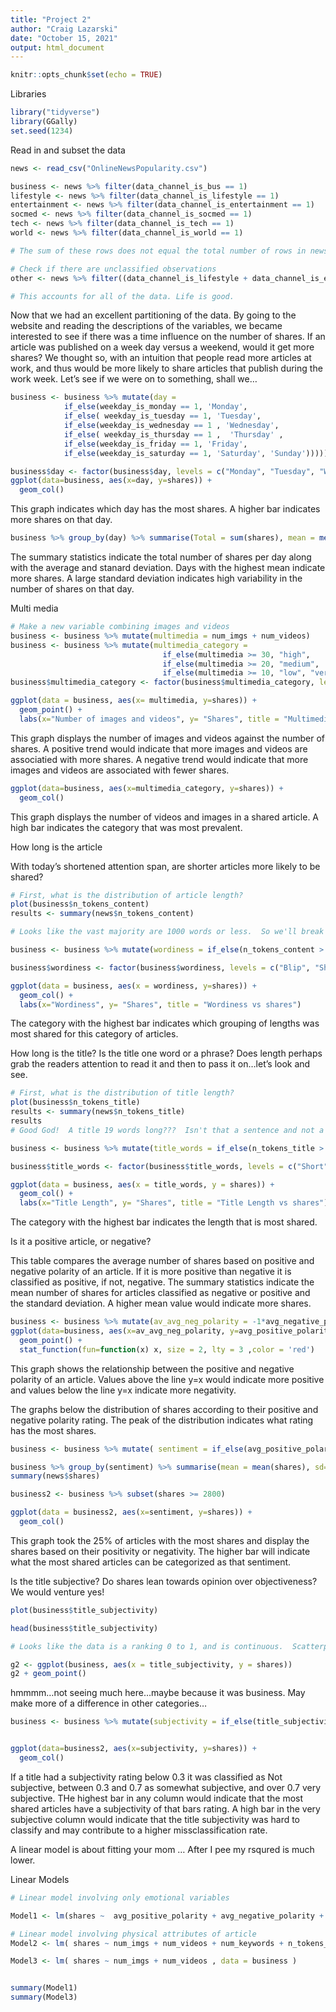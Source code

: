 ```yaml
---
title: "Project 2"
author: "Craig Lazarski"
date: "October 15, 2021"
output: html_document
---
```


```r
knitr::opts_chunk$set(echo = TRUE)
```

Libraries
```r
library("tidyverse")
library(GGally)
set.seed(1234)
```
Read in and subset the data
```r
news <- read_csv("OnlineNewsPopularity.csv")

business <- news %>% filter(data_channel_is_bus == 1)
lifestyle <- news %>% filter(data_channel_is_lifestyle == 1)
entertainment <- news %>% filter(data_channel_is_entertainment == 1)
socmed <- news %>% filter(data_channel_is_socmed == 1)
tech <- news %>% filter(data_channel_is_tech == 1)
world <- news %>% filter(data_channel_is_world == 1)

# The sum of these rows does not equal the total number of rows in news.

# Check if there are unclassified observations
other <- news %>% filter((data_channel_is_lifestyle + data_channel_is_entertainment + data_channel_is_lifestyle + data_channel_is_bus + data_channel_is_socmed + data_channel_is_tech + data_channel_is_world) == 0)

# This accounts for all of the data. Life is good.
```
  
  Now that we had an excellent partitioning of the data.  By going to the website and reading the descriptions of the variables, we became interested to see if there was a time influence on the number of shares.  If an article was published on a week day versus a weekend, would it get more shares?  We thought so, with an intuition that people read more articles at work, and thus would be more likely to share articles that publish during the work week.  Let's see if we were on to something, shall we...  
    
    
```r

business <- business %>% mutate(day = 
            if_else(weekday_is_monday == 1, 'Monday', 
            if_else( weekday_is_tuesday == 1, 'Tuesday',
            if_else(weekday_is_wednesday == 1 , 'Wednesday', 
            if_else( weekday_is_thursday == 1 ,  'Thursday' ,
            if_else(weekday_is_friday == 1, 'Friday',
            if_else(weekday_is_saturday == 1, 'Saturday', 'Sunday')))))))

business$day <- factor(business$day, levels = c("Monday", "Tuesday", "Wednesday", "Thursday", "Friday", "Saturday", "Sunday"))
ggplot(data=business, aes(x=day, y=shares)) +
  geom_col()

```    
This graph indicates which day has the most shares. A higher bar indicates more shares on that day.

```r
business %>% group_by(day) %>% summarise(Total = sum(shares), mean = mean(shares), sd = sd(shares))
```
The summary statistics indicate the total number of shares per day along with the average and stanard deviation. Days with the highest mean indicate more shares. A large standard deviation indicates high variability in the number of shares on that day.

Multi media

```R
# Make a new variable combining images and videos
business <- business %>% mutate(multimedia = num_imgs + num_videos)
business <- business %>% mutate(multimedia_category = 
                                  if_else(multimedia >= 30, "high",
                                  if_else(multimedia >= 20, "medium", 
                                  if_else(multimedia >= 10, "low", "very low"))))
business$multimedia_category <- factor(business$multimedia_category, levels = c("very low", "low", "medium", "high"))

ggplot(data = business, aes(x= multimedia, y=shares)) +
  geom_point() +
  labs(x="Number of images and videos", y= "Shares", title = "Multimedia vs shares")
```
This graph displays the number of images and videos against the number of shares. A positive trend would indicate that more images and videos are associatied with more shares. A negative trend would indicate that more images and videos are associated with fewer shares.

```r
ggplot(data=business, aes(x=multimedia_category, y=shares)) +
  geom_col()

```
This graph displays the number of videos and images in a shared article. A high bar indicates the category that was most prevalent. 

How long is the article

With today's shortened attention span, are shorter articles more likely to be shared?

```r
# First, what is the distribution of article length?
plot(business$n_tokens_content)
results <- summary(news$n_tokens_content)

# Looks like the vast majority are 1000 words or less.  So we'll break them into quantiles: Blip, Short, Medium, Epic

business <- business %>% mutate(wordiness = if_else(n_tokens_content > results[[5]], 'Epic', if_else(n_tokens_content >results[[3]], 'Medium', if_else(n_tokens_content > results[[2]], 'Short', 'Blip'))))

business$wordiness <- factor(business$wordiness, levels = c("Blip", "Short", "Medium", "Epic"))

ggplot(data = business, aes(x = wordiness, y=shares)) +
  geom_col() +
  labs(x="Wordiness", y= "Shares", title = "Wordiness vs shares")

```
The category with the highest bar indicates which grouping of lengths was most shared for this category of articles.


How long is the title?
Is the title one word or a phrase?  Does length perhaps grab the readers attention to read it and then to pass it on...let's look and see.

```r
# First, what is the distribution of title length?
plot(business$n_tokens_title)
results <- summary(news$n_tokens_title)
results
# Good God!  A title 19 words long???  Isn't that a sentence and not a title???  Well, whatevers, grouping by quartiles:

business <- business %>% mutate(title_words = if_else(n_tokens_title > results[[5]] , 'Long', if_else(n_tokens_title > results[[3]], 'Typical', 'Short')))

business$title_words <- factor(business$title_words, levels = c("Short", "Typical", "Long"))

ggplot(data = business, aes(x = title_words, y = shares)) + 
  geom_col() +
  labs(x="Title Length", y= "Shares", title = "Title Length vs shares")


```
The category with the highest bar indicates the length that is most shared.  
  
Is it a positive article, or negative?

This table compares the average number of shares based on positive and negative polarity of an article. If it is more positive than negative it is classified as positive, if not, negative. The summary statistics indicate the mean number of shares for articles classified as negative or positive and the standard deviation. A higher mean value would indicate more shares.

```r
business <- business %>% mutate(av_avg_neg_polarity = -1*avg_negative_polarity)
ggplot(data=business, aes(x=av_avg_neg_polarity, y=avg_positive_polarity)) +
  geom_point() +
  stat_function(fun=function(x) x, size = 2, lty = 3 ,color = 'red')

```
This graph shows the relationship between the positive and negative polarity of an article. Values above the line y=x would indicate more positive and values below the line y=x indicate more negativity.


The graphs below the distribution of shares according to their positive and negative polarity rating. The peak of the distribution indicates what rating has the most shares.



```r
business <- business %>% mutate( sentiment = if_else(avg_positive_polarity > av_avg_neg_polarity, "positive", "negative"))

business %>% group_by(sentiment) %>% summarise(mean = mean(shares), sd= sd(shares), sum = sum(shares), ratio = sum(shares))
summary(news$shares)

business2 <- business %>% subset(shares >= 2800) 

ggplot(data = business2, aes(x=sentiment, y=shares)) +
  geom_col()
```
This graph took the 25% of articles with the most shares and display the shares based on their positivity or negativity. The higher bar will indicate what the most shared articles can be categorized as that sentiment.


Is the title subjective?  Do shares lean towards opinion over objectiveness?  We would venture yes!

```r
plot(business$title_subjectivity)

head(business$title_subjectivity)

# Looks like the data is a ranking 0 to 1, and is continuous.  Scatterplot time! :)

g2 <- ggplot(business, aes(x = title_subjectivity, y = shares))
g2 + geom_point() 

```
   hmmmm...not seeing much here...maybe because it was business.  May make more of a difference in other categories...
   
```r
business <- business %>% mutate(subjectivity = if_else(title_subjectivity <=.3, "No Subjectivity", if_else(title_subjectivity <= .7, "Somewhat Subjective", "Very Subjective")))


ggplot(data=business2, aes(x=subjectivity, y=shares)) +
  geom_col()

```
If a title had a subjectivity rating below 0.3 it was classified as Not subjective, between 0.3 and 0.7 as somewhat subjective, and over 0.7 very subjective. THe highest bar in any column would indicate that the most shared articles have a subjectivity of that bars rating.  A high bar in the very subjective column would indicate that the title subjectivity was hard to classify and may contribute to a higher missclassification rate.




A linear model is about fitting your mom ...
After I pee my rsqured is much lower. 

Linear Models
```R
# Linear model involving only emotional variables

Model1 <- lm(shares ~  avg_positive_polarity + avg_negative_polarity + global_sentiment_polarity  + rate_positive_words + rate_negative_words + title_sentiment_polarity, data = business)

# Linear model involving physical attributes of article
Model2 <- lm( shares ~ num_imgs + num_videos + num_keywords + n_tokens_title + n_tokens_content, data = business)

Model3 <- lm( shares ~ num_imgs + num_videos , data = business )


summary(Model1)
summary(Model3)
```